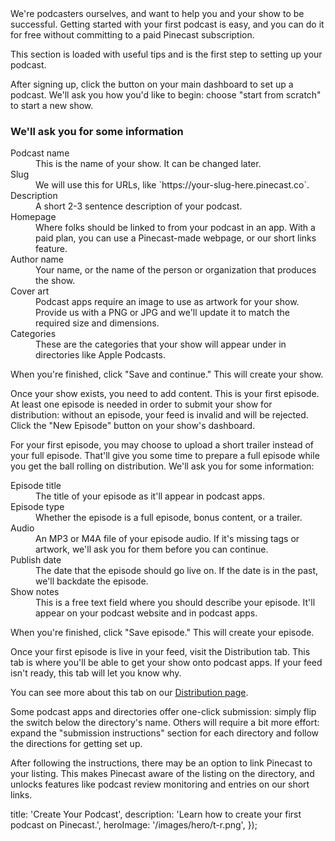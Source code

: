 
<Intro>
  We're podcasters ourselves, and want to help you and your show to be successful. Getting started with your first podcast is easy, and you can do it for free without committing to a paid Pinecast subscription.

  This section is loaded with useful tips and is the first step to setting up your podcast.
</Intro>

<Step stepNumber={1} title="Create the show">
  After signing up, click the button on your main dashboard to set up a podcast. We'll ask you how you'd like to begin: choose "start from scratch" to start a new show.

  ### We'll ask you for some information

  <DefinitionList>
    <dt>Podcast name</dt>
    <dd>
      This is the name of your show. It can be changed later.
    </dd>
    <dt>Slug</dt>
    <dd>
      We will use this for URLs, like `https://your-slug-here.pinecast.co`.
    </dd>
    <dt>Description</dt>
    <dd>
      A short 2-3 sentence description of your podcast.
    </dd>
    <dt>Homepage</dt>
    <dd>
      Where folks should be linked to from your podcast in an app. With a paid plan, you can use a Pinecast-made webpage, or our short links feature.
    </dd>
    <dt>Author name</dt>
    <dd>
      Your name, or the name of the person or organization that produces the show.
    </dd>
    <dt>Cover art</dt>
    <dd>
      Podcast apps require an image to use as artwork for your show. Provide us with a PNG or JPG and we'll update it to match the required size and dimensions.
    </dd>
    <dt>Categories</dt>
    <dd>
      These are the categories that your show will appear under in directories like Apple Podcasts.
    </dd>
  </DefinitionList>

  When you're finished, click "Save and continue."  This will create your show.
</Step>

<Step stepNumber={2} title="Upload your first episode">
  Once your show exists, you need to add content. This is your first episode. At least one episode is needed in order to submit your show for distribution: without an episode, your feed is invalid and will be rejected. Click the "New Episode" button on your show's dashboard.


  For your first episode, you may choose to upload a short trailer instead of your full episode. That'll give you some time to prepare a full episode while you get the ball rolling on distribution. We'll ask you for some information:

  <DefinitionList>
    <dt>Episode title</dt>
    <dd>
      The title of your episode as it'll appear in podcast apps.
    </dd>
    <dt>Episode type</dt>
    <dd>
      Whether the episode is a full episode, bonus content, or a trailer.
    </dd>
    <dt>Audio</dt>
    <dd>
      An MP3 or M4A file of your episode audio. If it's missing tags or artwork, we'll ask you for them before you can continue.
    </dd>
    <dt>Publish date</dt>
    <dd>
      The date that the episode should go live on. If the date is in the past, we'll backdate the episode.
    </dd>
    <dt>Show notes</dt>
    <dd>
      This is a free text field where you should describe your episode. It'll appear on your podcast website and in podcast apps.
    </dd>
  </DefinitionList>

  When you're finished, click "Save episode." This will create your episode.

</Step>

<Step stepNumber={3} title="Set up distribution">
  Once your first episode is live in your feed, visit the Distribution tab. This tab is where you'll be able to get your show onto podcast apps. If your feed isn't ready, this tab will let you know why.

  You can see more about this tab on our [Distribution page](/features/distribution).

  Some podcast apps and directories offer one-click submission: simply flip the switch below the directory's name. Others will require a bit more effort: expand the "submission instructions" section for each directory and follow the directions for getting set up.

  After following the instructions, there may be an option to link Pinecast to your listing. This makes Pinecast aware of the listing on the directory, and unlocks features like podcast review monitoring and entries on our short links.
</Step>


  title: 'Create Your Podcast',
  description: 'Learn how to create your first podcast on Pinecast.',
  heroImage: '/images/hero/t-r.png',
});
